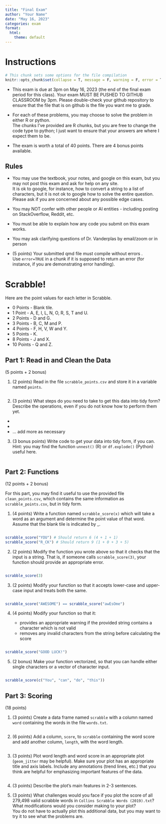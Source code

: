 ```yaml
---
title: "Final Exam"
author: "Your Name"
date: "May 16, 2023"
categories: exam
format:
  html:
    theme: default
---
```


# Instructions

```r
# This chunk sets some options for the file compilation
knitr::opts_chunk$set(collapse = T, message = F, warning = F, error = T)
```

- This exam is due at 3pm on May 16, 2023 (the end of the final exam period for this class). 
Your exam MUST BE PUSHED TO GITHUB CLASSROOM by 3pm. Please double-check your github repository to ensure that the file that is on github is the file you want me to grade.

- For each of these problems, you may choose to solve the problem in either R or python.    
The chunks I've provided are R chunks, but you are free to change the code type to python; I just want to ensure that your answers are where I expect them to be.

- The exam is worth a total of 40 points. There are 4 bonus points available.

## Rules

- You may use the textbook, your notes, and google on this exam, but you may not post this exam and ask for help on any site.    
It is ok to google, for instance, how to convert a string to a list of characters, but it is not ok to google how to solve the entire question. Please ask if you are concerned about any possible edge cases.

- You may NOT confer with other people or AI entities - including posting on StackOverflow, Reddit, etc.

- You must be able to explain how any code you submit on this exam works. 

- You may ask clarifying questions of Dr. Vanderplas by email/zoom or in person

- (5 points) Your submitted qmd file must compile without errors .     
Use `error=TRUE` in a chunk if it is supposed to return an error (for instance, if you are demonstrating error handling). 


# Scrabble!

Here are the point values for each letter in Scrabble.

- 0 Points - Blank tile.
- 1 Point - A, E, I, L, N, O, R, S, T and U.
- 2 Points - D and G.
- 3 Points - B, C, M and P.
- 4 Points - F, H, V, W and Y.
- 5 Points - K.
- 8 Points - J and X.
- 10 Points - Q and Z.

## Part 1: Read in and Clean the Data

(5 points + 2 bonus)

1. (2 points) Read in the file `scrabble_points.csv` and store it in a variable named `points`.

```r

```

2. (3 points) What steps do you need to take to get this data into tidy form? Describe the operations, even if you do not know how to perform them yet.

- 
- 
- ... add more as necessary


3. (3 bonus points) Write code to get your data into tidy form, if you can.    
Hint: you may find the function `unnest()` (R) or `df.explode()` (Python) useful here.

```r

```


## Part 2: Functions

(12 points + 2 bonus)

For this part, you may find it useful to use the provided file `clean_points.csv`, which contains the same information as `scrabble_points.csv`, but in tidy form.

1. (4 points) Write a function named `scrabble_score(x)` which will take a word as an argument and determine the point value of that word. Assume that the blank tile is indicated by _.

```r

```


```r
scrabble_score("YOU") # Should return 6 (4 + 1 + 1)
scrabble_score("R_CK") # Should return 9 (1 + 0 + 3 + 5)
```


2. (2 points) Modify the function you wrote above so that it checks that the input is a string. That is, if someone calls `scrabble_score(3)`, your function should provide an appropriate error.

```r

```

```r
scrabble_score(3)
```

3. (2 points) Modify your function so that it accepts lower-case and upper-case input and treats both the same.

```r

```

```r
scrabble_score("AWESOME") == scrabble_score("awEsOme")
```


4. (4 points) Modify your function so that it:

    - provides an appropriate warning if the provided string contains a character which is not valid
    - removes any invalid characters from the string before calculating the score

```r

```

```r
scrabble_score("GOOD LUCK!")
```

5. (2 bonus) Make your function vectorized, so that you can handle either single characters or a vector of character input.

```r

```

```r
scrabble_score(c("You", "can", "do", "this"))
```


## Part 3: Scoring

(18 points)

1. (3 points) Create a data frame named `scrabble` with a column named `word` containing the words in the file `words.txt`. 

```r

```



2. (6 points) Add a column, `score`, to `scrabble` containing the word score and add another column, `length`, with the word length.

```r

```

3. (3 points) Plot word length and word score in an appropriate plot (`geom_jitter` may be helpful). Make sure your plot has an appropriate title and axis labels. Include any annotations (trend lines, etc.) that you think are helpful for emphasizing important features of the data.

```r

```

4. (3 points) Describe the plot's main features in 2-3 sentences.

5. (3 points) What challenges would you face if you plot the score of all 279,498 valid scrabble words in `Collins Scrabble Words (2019).txt`? What modifications would you consider making to your plot?    
You do not have to actually plot this additional data, but you may want to try it to see what the problems are.